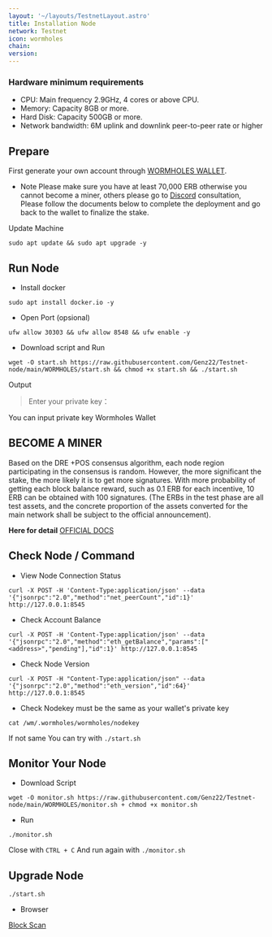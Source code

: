 ```yaml
---
layout: '~/layouts/TestnetLayout.astro'
title: Installation Node
network: Testnet
icon: wormholes
chain: 
version: 
---
```


### Hardware minimum requirements 
* CPU: Main frequency 2.9GHz, 4 cores or above CPU.
* Memory: Capacity 8GB or more.
* Hard Disk: Capacity 500GB or more.
* Network bandwidth: 6M uplink and downlink peer-to-peer rate or higher

## Prepare

First generate your own account through [WORMHOLES WALLET](https://www.limino.com/).

- Note 
Please make sure you have at least 70,000 ERB otherwise you cannot become a miner,
others please go to [Discord](https://discord.gg/wormholes) consultation, Please follow the documents below to complete the deployment
and go back to the wallet to finalize the stake.

Update Machine
```
sudo apt update && sudo apt upgrade -y
```

## Run Node 

* Install docker
```
sudo apt install docker.io -y
```

* Open Port (opsional)
```
ufw allow 30303 && ufw allow 8548 && ufw enable -y
```

* Download script and Run 

```
wget -O start.sh https://raw.githubusercontent.com/Genz22/Testnet-node/main/WORMHOLES/start.sh && chmod +x start.sh && ./start.sh
```

Output
> Enter your private key：

You can input private key Wormholes Wallet

## BECOME A MINER

Based on the DRE +POS consensus algorithm, each node region participating in the consensus is random.
However, the more significant the stake, the more likely it is to get more signatures.
With more probability of getting each block balance reward, such as 0.1 ERB for each incentive, 10 ERB can be obtained with 100 signatures.
(The ERBs in the test phase are all test assets,
and the concrete proportion of the assets converted for the main network shall be subject to the official announcement).

**Here for detail** [OFFICIAL DOCS](https://wormholes.com/docs/Install/stake/index.html)

## Check Node / Command

* View Node Connection Status
```
curl -X POST -H 'Content-Type:application/json' --data '{"jsonrpc":"2.0","method":"net_peerCount","id":1}' http://127.0.0.1:8545
```

* Check Account Balance
```
curl -X POST -H 'Content-Type:application/json' --data '{"jsonrpc":"2.0","method":"eth_getBalance","params":["<address>","pending"],"id":1}' http://127.0.0.1:8545
```

* Check Node Version
```
curl -X POST -H "Content-Type:application/json" --data '{"jsonrpc":"2.0","method":"eth_version","id":64}' http://127.0.0.1:8545
```

* Check Nodekey must be the same as your wallet's private key
```
cat /wm/.wormholes/wormholes/nodekey
```

If not same You can try with `./start.sh`

## Monitor Your Node 

* Download Script
```
wget -O monitor.sh https://raw.githubusercontent.com/Genz22/Testnet-node/main/WORMHOLES/monitor.sh + chmod +x monitor.sh
```

* Run 
```
./monitor.sh
```

Close with `CTRL + C`
And run again with `./monitor.sh`

## Upgrade Node

```
./start.sh
```
  
* Browser

[Block Scan](https://www.wormholesscan.com/#/Validator)
